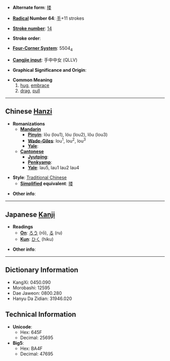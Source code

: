 * '''Alternate form''': [[搂]]

* '''[[Wiktionary:Chinese radical index| Radical]] Number 64''': [[Wiktionary:Chinese radical index 手|手]]+11 strokes

* '''[[Wiktionary:Chinese total strokes index|Stroke number]]''': [[Wiktionary:Chinese total strokes index 14|14]]

* '''Stroke order''': 

* '''[[Wiktionary:Chinese four corner index|Four-Corner System]]''': 5504<sub>4</sub>

* '''[[Wiktionary:Chinese Cangjie index|Cangjie input]]''': 手中中女 (QLLV)

* '''Graphical Significance and Origin''': 

* '''Common Meaning'''
*#[[hug]], [[embrace]]
*# [[drag]], [[pull]]

----

== Chinese [[Hanzi]] ==

* '''Romanizations'''
** '''[[Mandarin]]'''
*** '''[[Pinyin]]''': lōu (lou1), lóu (lou2), lǒu (lou3)
*** '''[[Wade-Giles]]''': lou<sup>1</sup>, lou<sup>2</sup>, lou<sup>3</sup>
*** '''[[Yale]]''': 
** '''[[Cantonese]]'''
*** '''[[Jyutping]]''':
*** '''[[Penkyamp]]''': 
*** '''[[Yale]]''': lau5, lau1 lau2 lau4

* '''Style''': [[Traditional Chinese]] 
** '''[[Simplified Chinese|Simplified]] equivalent''': [[搂]]

* '''Other info''': 

----

== Japanese [[Kanji]] ==

* '''Readings'''
** '''[[On]]''': [[ろう]] (rō), [[る]] (ru)
** '''[[Kun]]''': [[ひく]] (hiku)

* '''Other info''':  

----

== Dictionary Information ==

* KangXi: 0450.090
* Morobashi: 12595
* Dae Jaweon: 0800.280
* Hanyu Da Zidian: 31946.020

== Technical Information ==

* '''Unicode''':
** Hex: 645F
** Decimal: 25695
* '''Big5''':
** Hex: BA4F
** Decimal: 47695